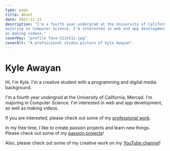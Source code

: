 ```yaml
---
type: page
title: About
date: 2023-11-21
description: "I'm a fourth year undergrad at the University of California, Merced. I'm
majoring in Computer Science. I'm interested in web and app development, as well
as making videos."
coverKey: "profile_face-512x512.jpg"
coverAlt: "A professional studio picture of Kyle Awayan"
---
```



# Kyle Awayan

<div className="nx-items-left h-48 w-48">
  <ImageWithCaption
    src="profile_face-512x512.jpg"
    alt="A professional studio picture of Kyle Awayan"
    sizes="192px"
    priority
  />
</div>

Hi, I'm Kyle. I'm a creative student with a programming and digital media
background.

I'm a fourth year undergrad at the University of California, Merced. I'm
majoring in Computer Science. I'm interested in web and app development, as well
as making videos.

If you are interested, please check out some of my [professional work](/work).

In my free time, I like to create passion projects and learn new things. Please
check out some of my [passion projects](/projects)!

Also, please check out some of my creative work on my
[YouTube channel](http://youtube.com/@kyleawayan)!
